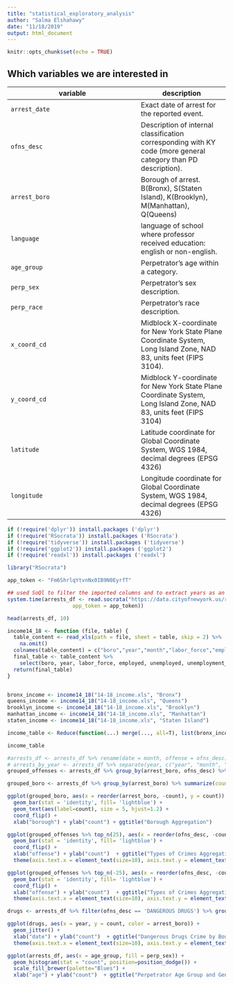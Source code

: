 ```yaml
---
title: "statistical_exploratory_analysis"
author: "Salma Elshahawy"
date: "11/18/2019"
output: html_document
---
```


```r
knitr::opts_chunk$set(echo = TRUE)
```

## Which variables we are interested in

variable         | description
---------------- | -----------
`arrest_date`    | Exact date of arrest for the reported event.
`ofns_desc`      | Description of internal classification corresponding with KY code (more general category than PD description).
`arrest_boro`    | Borough of arrest. B(Bronx), S(Staten Island), K(Brooklyn), M(Manhattan), Q(Queens)
`language`       | language of school where professor received education: english or non-english.
`age_group`      | Perpetrator’s age within a category.
`perp_sex`       | Perpetrator’s sex description.
`perp_race`      | Perpetrator’s race description.
`x_coord_cd`     | Midblock X-coordinate for New York State Plane Coordinate System, Long Island Zone, NAD 83, units feet (FIPS 3104).
`y_coord_cd`     | Midblock Y-coordinate for New York State Plane Coordinate System, Long Island Zone, NAD 83, units feet (FIPS 3104)
`latitude`       | Latitude coordinate for Global Coordinate System, WGS 1984, decimal degrees (EPSG 4326)
`longitude`      | Longitude coordinate for Global Coordinate System, WGS 1984, decimal degrees (EPSG 4326)

```r
if (!require('dplyr')) install.packages ('dplyr')
if (!require('RSocrata')) install.packages ('RSocrata')
if (!require('tidyverse')) install.packages ('tidyverse')
if (!require('ggplot2')) install.packages ('ggplot2')
if (!require('readxl')) install.packages ('readxl')

```

```r
library("RSocrata")

app_token <- "Fm6ShrlqYtvnNx0IB9N0EyrfT"

## used SoQl to filter the imported columns and to extract years as an integer from the date
system.time(arrests_df <- read.socrata("https://data.cityofnewyork.us/resource/8h9b-rp9u.csv?$where=arrest_date >= '2014-01-01T00:00:00.000'&$select=date_extract_y(arrest_date) as year,ofns_desc,arrest_boro,age_group, perp_sex, perp_race",
                     app_token = app_token))
```

```r
head(arrests_df, 10)
```

```r
income14_18 <- function (file, table) {
  table_content <- read_xls(path = file, sheet = table, skip = 2) %>%
    na.omit()
  colnames(table_content) = c("boro","year","month","labor_force","employed","unemployed","unemployment_rate")
  final_table <- table_content %>%
    select(boro, year, labor_force, employed, unemployed, unemployment_rate) 
  return(final_table)
}


bronx_income <- income14_18("14-18_income.xls", "Bronx")
queens_income <- income14_18("14-18_income.xls", "Queens")
brooklyn_income <- income14_18("14-18_income.xls", "Brooklyn")
manhattan_income <- income14_18("14-18_income.xls", "Manhattan")
staten_income <- income14_18("14-18_income.xls", "Staten Island")

income_table <- Reduce(function(...) merge(..., all=T), list(bronx_income, queens_income, brooklyn_income, manhattan_income, staten_income))

income_table 
```


```r
#arrests_df <- arrests_df %>% rename(date = month, offense = ofns_desc) 
# arrests_by_year <- arrests_df %>% separate(year, c("year", "month", "day"), sep = '-')
grouped_offenses <- arrests_df %>% group_by(arrest_boro, ofns_desc) %>% summarize(count = n()) %>% arrange(desc(count))
```

```r
grouped_boro <- arrests_df %>% group_by(arrest_boro) %>% summarize(count = n()) %>% arrange(desc(count))
```

```r
ggplot(grouped_boro, aes(x = reorder(arrest_boro, -count), y = count)) + 
  geom_bar(stat = 'identity', fill= 'lightblue') + 
  geom_text(aes(label=count), size = 5, hjust=1.2) +
  coord_flip() + 
  xlab("borough") + ylab("count") + ggtitle("Borough Aggregation") 
```

```r
ggplot(grouped_offenses %>% top_n(25), aes(x = reorder(ofns_desc, -count), y = count)) + 
  geom_bar(stat = 'identity', fill= 'lightblue') + 
  coord_flip() + 
  xlab("offense") + ylab("count")  + ggtitle("Types of Crimes Aggregation") +
  theme(axis.text.x = element_text(size=10), axis.text.y = element_text(size=8))
```

```r
ggplot(grouped_offenses %>% top_n(-25), aes(x = reorder(ofns_desc, -count), y = count)) + 
  geom_bar(stat = 'identity', fill= 'lightblue') + 
  coord_flip() + 
  xlab("offense") + ylab("count")  + ggtitle("Types of Crimes Aggregation") +
  theme(axis.text.x = element_text(size=10), axis.text.y = element_text(size=8))
```

```r
drugs <- arrests_df %>% filter(ofns_desc == 'DANGEROUS DRUGS') %>% group_by(year, arrest_boro) %>% summarize(count = n())
```

```r
ggplot(drugs, aes(x = year, y = count, color = arrest_boro)) +
  geom_jitter() + 
  xlab("date") + ylab("count")  + ggtitle("Dangerous Drugs Crime by Bourough") +
  theme(axis.text.x = element_text(size=10), axis.text.y = element_text(size=8))
```


```r
ggplot(arrests_df, aes(x = age_group, fill = perp_sex)) + 
  geom_histogram(stat = "count", position=position_dodge()) +
  scale_fill_brewer(palette="Blues") + 
  xlab("age") + ylab("count")  + ggtitle("Perpetrator Age Group and Gender Distribution") 
```







